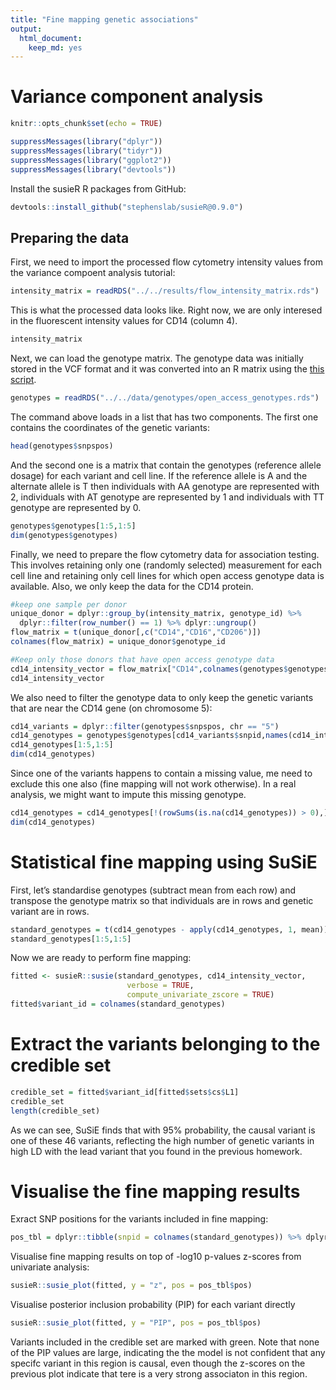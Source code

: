 ```yaml
---
title: "Fine mapping genetic associations"
output: 
  html_document: 
    keep_md: yes
---
```


# Variance component analysis
```r
knitr::opts_chunk$set(echo = TRUE)
```

```r
suppressMessages(library("dplyr"))
suppressMessages(library("tidyr"))
suppressMessages(library("ggplot2"))
suppressMessages(library("devtools"))
```

Install the susieR R packages from GitHub:
```r
devtools::install_github("stephenslab/susieR@0.9.0")
```

## Preparing the data

First, we need to import the processed flow cytometry intensity values from the variance compoent analysis tutorial:

```r
intensity_matrix = readRDS("../../results/flow_intensity_matrix.rds")
```

This is what the processed data looks like. Right now, we are only interesed in the fluorescent intensity values for CD14 (column 4).

```r
intensity_matrix
```


Next, we can load the genotype matrix. The genotype data was initially stored in the VCF format and it was converted into an R matrix using the [this script](https://github.com/kauralasoo/flow_cytomtery_genetics/blob/master/analysis/preprocessing/importGenotypes.R).
```r
genotypes = readRDS("../../data/genotypes/open_access_genotypes.rds")
```
The command above loads in a list that has two components. The first one contains the coordinates of the genetic variants:
```r
head(genotypes$snpspos)
```
And the second one is a matrix that contain the genotypes (reference allele dosage) for each variant and cell line. If the reference allele is A and the alternate allele is T then individuals with AA genotype are represented with 2, individuals with AT genotype are represented by 1 and individuals with TT genotype are represented by 0.
```r
genotypes$genotypes[1:5,1:5]
dim(genotypes$genotypes)
```

Finally, we need to prepare the flow cytometry data for association testing. This involves retaining only one (randomly selected) measurement for each cell line and retaining only cell lines for which open access genotype data is available. Also, we only keep the data for the CD14 protein.

```r
#keep one sample per donor
unique_donor = dplyr::group_by(intensity_matrix, genotype_id) %>%
  dplyr::filter(row_number() == 1) %>% dplyr::ungroup()
flow_matrix = t(unique_donor[,c("CD14","CD16","CD206")])
colnames(flow_matrix) = unique_donor$genotype_id

#Keep only those donors that have open access genotype data
cd14_intensity_vector = flow_matrix["CD14",colnames(genotypes$genotypes)]
cd14_intensity_vector
```

We also need to filter the genotype data to only keep the genetic variants that are near the CD14 gene (on chromosome 5):

```r
cd14_variants = dplyr::filter(genotypes$snpspos, chr == "5")
cd14_genotypes = genotypes$genotypes[cd14_variants$snpid,names(cd14_intensity_vector)]
cd14_genotypes[1:5,1:5]
dim(cd14_genotypes)
```

Since one of the variants happens to contain a missing value, me need to exclude this one also (fine mapping will not work otherwise). In a real analysis, we might want to impute this missing genotype.

```r
cd14_genotypes = cd14_genotypes[!(rowSums(is.na(cd14_genotypes)) > 0),]
dim(cd14_genotypes)
```

# Statistical fine mapping using SuSiE

First, let's standardise genotypes (subtract mean from each row) and transpose the genotype matrix so that individuals are in rows and genetic variant are in rows.
```r
standard_genotypes = t(cd14_genotypes - apply(cd14_genotypes, 1, mean))
standard_genotypes[1:5,1:5]
```

Now we are ready to perform fine mapping:

```r
fitted <- susieR::susie(standard_genotypes, cd14_intensity_vector,
                          verbose = TRUE,
                          compute_univariate_zscore = TRUE)
fitted$variant_id = colnames(standard_genotypes)
```

# Extract the variants belonging to the credible set
```r
credible_set = fitted$variant_id[fitted$sets$cs$L1]
credible_set
length(credible_set)
```
As we can see, SuSiE finds that with 95% probability, the causal variant is one of these 46 variants, reflecting the high number of genetic variants in high LD with the lead variant that you found in the previous homework.

# Visualise the fine mapping results

Exract SNP positions for the variants included in fine mapping:

```r
pos_tbl = dplyr::tibble(snpid = colnames(standard_genotypes)) %>% dplyr::left_join(genotypes$snpspos)
```

Visualise fine mapping results on top of -log10 p-values z-scores from univariate analysis:

```r
susieR::susie_plot(fitted, y = "z", pos = pos_tbl$pos)
```

Visualise posterior inclusion probability (PIP) for each variant directly

```r
susieR::susie_plot(fitted, y = "PIP", pos = pos_tbl$pos)
```

Variants included in the credible set are marked with green. Note that none of the PIP values are large, indicating the the model is not confident that any specifc variant in this region is causal, even though the z-scores on the previous plot indicate that tere is a very strong associaton in this region.
